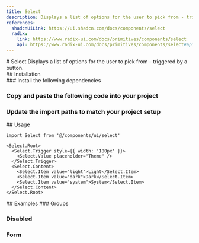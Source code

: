 ```yaml
---
title: Select
description: Displays a list of options for the user to pick from - triggered by a button.
references:
  shadcnUiLink: https://ui.shadcn.com/docs/components/select
  radix:
    link: https://www.radix-ui.com/docs/primitives/components/select
    api: https://www.radix-ui.com/docs/primitives/components/select#api-reference
---
```

<ContentContainer>

<Section>
# Select
Displays a list of options for the user to pick from - triggered by a button.
<ComponentPreview name="select" withRecipe />
</Section>

<Section>
## Installation

<Steps>
<Section>
### Install the following dependencies

<InstallTabs pkg="@radix-ui/react-select" />

### Copy and paste the following code into your project

<ComponentSource name="select" />

### Update the import paths to match your project setup
</Section>
</Steps>
</Section>

<Section>
## Usage

```tsx
import Select from '@/components/ui/select'
```
```tsx
<Select.Root>
  <Select.Trigger style={{ width: '180px' }}>
    <Select.Value placeholder="Theme" />
  </Select.Trigger>
  <Select.Content>
    <Select.Item value="light">Light</Select.Item>
    <Select.Item value="dark">Dark</Select.Item>
    <Select.Item value="system">System</Select.Item>
  </Select.Content>
</Select.Root>
```
</Section>

<Section>
## Examples
### Groups
<ComponentPreview name ="select" file = "groups" />

### Disabled
<ComponentPreview name ="select" file = "disabled" />

### Form
<ComponentPreview name ="select" file = "form" />

</Section>

</ContentContainer>
